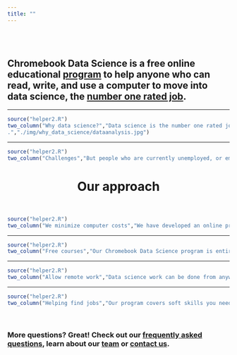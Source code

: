 ```yaml
---
title: ""
---
```


</br></br>

## Chromebook Data Science is a free online educational [program](./curriculum.html) to help anyone who can read, write, and use a computer to move into data science, the [number one rated job](https://www.glassdoor.com/List/Best-Jobs-in-America-LST_KQ0,20.htm).

-----

```r
source("helper2.R")
two_column("Why data science?","Data science is the number one rated job by Glassdoor and there are more than 350,000 new data science expected by 2020.
.","./img/why_data_science/dataanalysis.jpg")
```


-----

```r
source("helper2.R")
two_column("Challenges","But people who are currently unemployed, or employed in retail or other low tech jobs face hurdles to getting data science jobs. The high cost of computers, education, and the fact that most jobs are in high-cost metro areas prevent people from getting into data science jobs.","./img/index/04_index.png",iside="left")
```


<center> <h1> <strong> Our approach </strong> </h1> </center>

</br>

```r
source("helper2.R")
two_column("We minimize computer costs","We have developed an online program that lets students do data science using only a web browser and cheap computers like Chromebooks.","./img/index/chromebook.png",link="https://www.google.com/chromebook/",linktext="Learn more about Google Chromebook", iside="right")
```

-----

```r
source("helper2.R")
two_column("Free courses","Our Chromebook Data Science program is entirely online and you can take it for free. You can take the classes any time and at your own pace. You get a certificate for each Johns Hopkins online class from Leanpub.","./img/index/08_index.png",iside="left",link="./curriculum.html", linktext="See our curriculum")
```


-----

```r
source("helper2.R")
two_column("Allow remote work","Data science work can be done from anywhere there is an Internet connection. Chromebook Data Science can be completed from anywhere. ","./img/index/remotework.png",iside="right")
```

-----

```r
source("helper2.R")
two_column("Helping find jobs","Our program covers soft skills you need to get data science jobs, including how to network and get your name out there. We are also working with partner companies who need to fill data science roles to place our graduates in remote and local data science jobs. (If you are looking for data scientists consider becoming a Chromebook Data Science hiring partner). ","./img/index/networking.png", link="./partners.html",linktext="Become a Hiring Partner")
```


<br> 

### More questions? Great! Check out our [frequently asked questions](faq.html), learn about our [team](team.html) or [contact us](contact.html).
